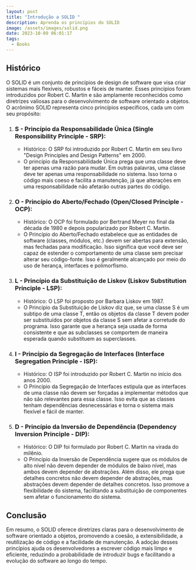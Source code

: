 ```yaml
---
layout: post
title: "Introdução a SOLID "
description: Aprenda os princípios do SOLID
image: /assets/images/solid.png
date: 2023-10-09 06:01:17
tags:
  - Books
---
```

## H﻿istórico

O SOLID é um conjunto de princípios de design de software que visa criar sistemas mais flexíveis, robustos e fáceis de manter. Esses princípios foram introduzidos por Robert C. Martin e são amplamente reconhecidos como diretrizes valiosas para o desenvolvimento de software orientado a objetos. O acrônimo SOLID representa cinco princípios específicos, cada um com seu propósito:



1. ### **S - Princípio da Responsabilidade Única (Single Responsibility Principle - SRP):**

   * Histórico: O SRP foi introduzido por Robert C. Martin em seu livro "Design Principles and Design Patterns" em 2000.
   * O princípio da Responsabilidade Única prega que uma classe deve ter apenas uma razão para mudar. Em outras palavras, uma classe deve ter apenas uma responsabilidade no sistema. Isso torna o código mais coeso e facilita a manutenção, já que alterações em uma responsabilidade não afetarão outras partes do código.
2. ### **O - Princípio do Aberto/Fechado (Open/Closed Principle - OCP):**

   * Histórico: O OCP foi formulado por Bertrand Meyer no final da década de 1980 e depois popularizado por Robert C. Martin.
   * O Princípio do Aberto/Fechado estabelece que as entidades de software (classes, módulos, etc.) devem ser abertas para extensão, mas fechadas para modificação. Isso significa que você deve ser capaz de estender o comportamento de uma classe sem precisar alterar seu código-fonte. Isso é geralmente alcançado por meio do uso de herança, interfaces e polimorfismo.
3. ### **L - Princípio da Substituição de Liskov (Liskov Substitution Principle - LSP):**

   * Histórico: O LSP foi proposto por Barbara Liskov em 1987.
   * O Princípio da Substituição de Liskov diz que, se uma classe S é um subtipo de uma classe T, então os objetos da classe T devem poder ser substituídos por objetos da classe S sem afetar a corretude do programa. Isso garante que a herança seja usada de forma consistente e que as subclasses se comportem de maneira esperada quando substituem as superclasses.
4. ### **I - Princípio da Segregação de Interfaces (Interface Segregation Principle - ISP):**

   * Histórico: O ISP foi introduzido por Robert C. Martin no início dos anos 2000.
   * O Princípio da Segregação de Interfaces estipula que as interfaces de uma classe não devem ser forçadas a implementar métodos que não são relevantes para essa classe. Isso evita que as classes tenham dependências desnecessárias e torna o sistema mais flexível e fácil de manter.
5. ### **D - Princípio da Inversão de Dependência (Dependency Inversion Principle - DIP):**

   * Histórico: O DIP foi formulado por Robert C. Martin na virada do milênio.
   * O Princípio da Inversão de Dependência sugere que os módulos de alto nível não devem depender de módulos de baixo nível, mas ambos devem depender de abstrações. Além disso, ele prega que detalhes concretos não devem depender de abstrações, mas abstrações devem depender de detalhes concretos. Isso promove a flexibilidade do sistema, facilitando a substituição de componentes sem afetar o funcionamento do sistema.

## C﻿onclusão

Em resumo, o SOLID oferece diretrizes claras para o desenvolvimento de software orientado a objetos, promovendo a coesão, a extensibilidade, a reutilização de código e a facilidade de manutenção. A adoção desses princípios ajuda os desenvolvedores a escrever código mais limpo e eficiente, reduzindo a probabilidade de introduzir bugs e facilitando a evolução do software ao longo do tempo.